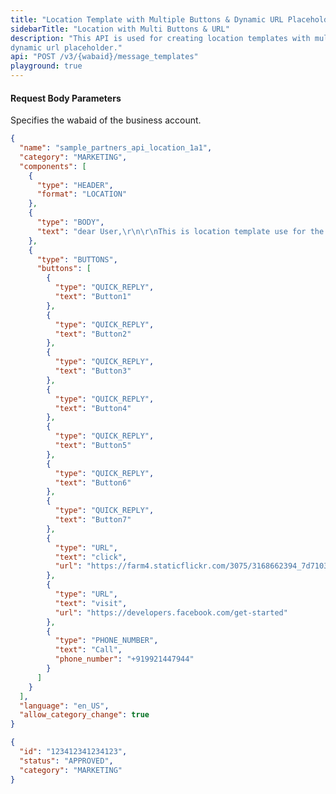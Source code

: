 ```yaml
---
title: "Location Template with Multiple Buttons & Dynamic URL Placeholder"
sidebarTitle: "Location with Multi Buttons & URL"
description: "This API is used for creating location templates with multiple buttons and a
dynamic url placeholder."
api: "POST /v3/{wabaid}/message_templates"
playground: true
---
```


#### Request Body Parameters

<ParamField path="wabaid" type="string" required>
  Specifies the wabaid of the business account.
</ParamField>

<CodeGroup>

```json SampleRequest.json
{
  "name": "sample_partners_api_location_1a1",
  "category": "MARKETING",
  "components": [
    {
      "type": "HEADER",
      "format": "LOCATION"
    },
    {
      "type": "BODY",
      "text": "dear User,\r\n\r\nThis is location template use for the multate\r\n\r\nregards,\r\nTelepie"
    },
    {
      "type": "BUTTONS",
      "buttons": [
        {
          "type": "QUICK_REPLY",
          "text": "Button1"
        },
        {
          "type": "QUICK_REPLY",
          "text": "Button2"
        },
        {
          "type": "QUICK_REPLY",
          "text": "Button3"
        },
        {
          "type": "QUICK_REPLY",
          "text": "Button4"
        },
        {
          "type": "QUICK_REPLY",
          "text": "Button5"
        },
        {
          "type": "QUICK_REPLY",
          "text": "Button6"
        },
        {
          "type": "QUICK_REPLY",
          "text": "Button7"
        },
        {
          "type": "URL",
          "text": "click",
          "url": "https://farm4.staticflickr.com/3075/3168662394_7d7103de7d_z_d.jpg"
        },
        {
          "type": "URL",
          "text": "visit",
          "url": "https://developers.facebook.com/get-started"
        },
        {
          "type": "PHONE_NUMBER",
          "text": "Call",
          "phone_number": "+919921447944"
        }
      ]
    }
  ],
  "language": "en_US",
  "allow_category_change": true
}
```

```json SampleResponse.json
{
  "id": "123412341234123",
  "status": "APPROVED",
  "category": "MARKETING"
}
```

</CodeGroup>
